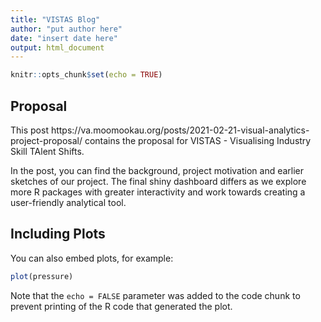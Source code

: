 ```yaml
---
title: "VISTAS Blog"
author: "put author here"
date: "insert date here"
output: html_document
---
```


```r
knitr::opts_chunk$set(echo = TRUE)
```

## Proposal

This post https://va.moomookau.org/posts/2021-02-21-visual-analytics-project-proposal/ contains the proposal for VISTAS - Visualising Industry Skill TAlent Shifts.

In the post, you can find the background, project motivation and earlier sketches of our project. The final shiny dashboard differs as we explore more R packages with greater interactivity and work towards creating a user-friendly analytical tool.

## Including Plots

You can also embed plots, for example:

```r
plot(pressure)
```

Note that the `echo = FALSE` parameter was added to the code chunk to prevent printing of the R code that generated the plot.
